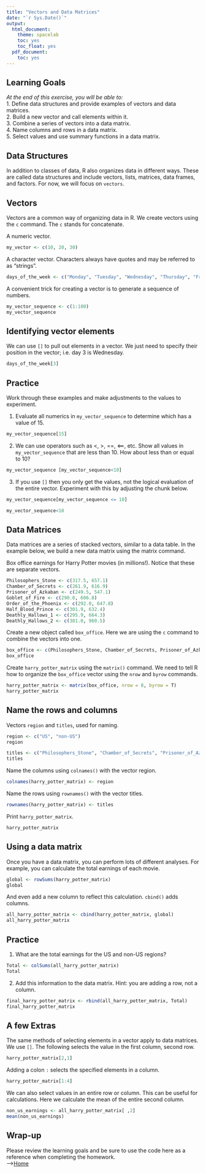 ```yaml
---
title: "Vectors and Data Matrices"
date: "`r Sys.Date()`"
output:
  html_document:
    theme: spacelab
    toc: yes
    toc_float: yes
  pdf_document:
    toc: yes
---
```


## Learning Goals
*At the end of this exercise, you will be able to:*    
1. Define data structures and provide examples of vectors and data matrices.  
2. Build a new vector and call elements within it.  
3. Combine a series of vectors into a data matrix.  
4. Name columns and rows in a data matrix.  
5. Select values and use summary functions in a data matrix.  

## Data Structures
In addition to classes of data, R also organizes data in different ways. These are called data structures and include vectors, lists, matrices, data frames, and factors. For now, we will focus on `vectors`.  

## Vectors
Vectors are a common way of organizing data in R.  We create vectors using the `c` command. The `c` stands for concatenate.  

A numeric vector.
```r
my_vector <- c(10, 20, 30)
```

A character vector. Characters always have quotes and may be referred to as "strings".
```r
days_of_the_week <- c("Monday", "Tuesday", "Wednesday", "Thursday", "Friday", "Saturday", "Sunday")
```

A convenient trick for creating a vector is to generate a sequence of numbers.
```r
my_vector_sequence <- c(1:100)
my_vector_sequence
```

## Identifying vector elements
We can use `[]` to pull out elements in a vector. We just need to specify their position in the vector; i.e. day 3 is Wednesday.
```r
days_of_the_week[3]
```

## Practice
Work through these examples and make adjustments to the values to experiment.

1. Evaluate all numerics in `my_vector_sequence` to determine which has a value of 15.  
```r
my_vector_sequence[15]
```

2. We can use operators such as <, >, ==, <==, etc. Show all values in `my_vector_sequence` that are less than 10.  How about less than or equal to 10?  
```r
my_vector_sequence [my_vector_sequence<10]

```

3. If you use `[]` then you only get the values, not the logical evaluation of the entire vector. Experiment with this by adjusting the chunk below.    
```r
my_vector_sequence[my_vector_sequence <= 10]
```

```r
my_vector_sequence<10

```


## Data Matrices
Data matrices are a series of stacked vectors, similar to a data table. In the example below, we build a new data matrix using the matrix command.  

Box office earnings for Harry Potter movies (in millions!). Notice that these are separate vectors.  
```r
Philosophers_Stone <- c(317.5, 657.1)
Chamber_of_Secrets <- c(261.9, 616.9)
Prisoner_of_Azkaban <- c(249.5, 547.1)
Goblet_of_Fire <- c(290.0, 606.8)
Order_of_the_Phoenix <- c(292.0, 647.8)
Half_Blood_Prince <- c(301.9, 632.4)
Deathly_Hallows_1 <- c(295.9, 664.3)
Deathly_Hallows_2 <- c(381.0, 960.5)
```

Create a new object called `box_office`. Here we are using the `c` command to combine the vectors into one.
```r
box_office <- c(Philosophers_Stone, Chamber_of_Secrets, Prisoner_of_Azkaban, Goblet_of_Fire, Order_of_the_Phoenix, Half_Blood_Prince, Deathly_Hallows_1, Deathly_Hallows_2)
box_office
```

Create `harry_potter_matrix` using the `matrix()` command. We need to tell R how to organize the `box_office` vector using the `nrow` and `byrow` commands.
```r
harry_potter_matrix <- matrix(box_office, nrow = 8, byrow = T)
harry_potter_matrix
```
## Name the rows and columns
Vectors `region` and `titles`, used for naming.
```r
region <- c("US", "non-US")
region
```

```r
titles <- c("Philosophers_Stone", "Chamber_of_Secrets", "Prisoner_of_Azkaban", "Goblet_of_Fire", "Order_of_the_Phoenix", "Half_Blood_Prince", "Deathly_Hallows_1", "Deathly_Hallows_2")
titles
```

Name the columns using `colnames()` with the vector region.
```r
colnames(harry_potter_matrix) <- region
```

Name the rows using `rownames()` with the vector titles.
```r
rownames(harry_potter_matrix) <- titles
```

Print `harry_potter_matrix`.
```r
harry_potter_matrix
```

## Using a data matrix
Once you have a data matrix, you can perform lots of different analyses. For example, you can calculate the total earnings of each movie.
```r
global <- rowSums(harry_potter_matrix)
global
```

And even add a new column to reflect this calculation. `cbind()` adds columns.
```r
all_harry_potter_matrix <- cbind(harry_potter_matrix, global)
all_harry_potter_matrix
```

## Practice
1. What are the total earnings for the US and non-US regions?  
```r
Total <- colSums(all_harry_potter_matrix)
Total
```

2. Add this information to the data matrix. Hint: you are adding a row, not a column.  
```r
final_harry_potter_matrix <- rbind(all_harry_potter_matrix, Total)
final_harry_potter_matrix
```

## A few Extras
The same methods of selecting elements in a vector apply to data matrices. We use `[]`. The following selects the value in the first column, second row.
```r
harry_potter_matrix[2,1]
```

Adding a colon `:` selects the specified elements in a column.  
```r
harry_potter_matrix[1:4]
```

We can also select values in an entire row or column. This can be useful for calculations. Here we calculate the mean of the entire second column. 
```r
non_us_earnings <- all_harry_potter_matrix[ ,2]
mean(non_us_earnings)
```

## Wrap-up
Please review the learning goals and be sure to use the code here as a reference when completing the homework.  
-->[Home](https://jmledford3115.github.io/datascibiol/)